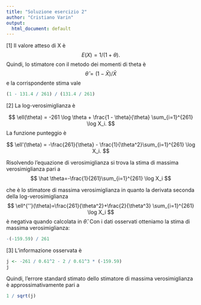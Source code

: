 ```yaml
---
title: "Soluzione esercizio 2"
author: "Cristiano Varin"
output:
  html_document: default
---
```


[1] Il valore atteso di X è 
$$
E(X) = 1 / (1+\theta).
$$
Quindi, lo stimatore con il metodo dei momenti di theta  è  
$$
\hat \theta = (1 - \bar{X}) / \bar{X}
$$
e la corrispondente stima vale
```r
(1 - 131.4 / 261) / (131.4 / 261)
```

[2] La log-verosimiglianza è 

$$
\ell(\theta) = -261 \log \theta + \frac{1 - \theta}{\theta} \sum_{i=1}^{261} \log X_i.
$$
La funzione punteggio è 

$$
\ell'(\theta) = -\frac{261}{\theta} - \frac{1}{\theta^2}\sum_{i=1}^{261} \log X_i.
$$

Risolvendo l'equazione di verosimiglianza si trova la stima di massima verosimiglianza pari a
$$
\hat \theta=-\frac{1}{261}\sum_{i=1}^{261} \log X_i
$$

che è lo stimatore di massima verosimiglianza in quanto la derivata seconda della log-verosimiglianza 
$$
\ell^{''}(\theta)=\frac{261}{\theta^2}+\frac{2}{\theta^3}  \sum_{i=1}^{261} \log X_i
$$
è negativa quando calcolata in $\hat \theta$. Con i dati osservati otteniamo la stima di massima verosimiglianza:
```r
-(-159.59) / 261
```

[3] L'informazione osservata è
```r
j <- -261 / 0.61^2 - 2 / 0.61^3 * (-159.59)
j
```
Quindi, l'errore standard stimato dello stimatore di massima verosimiglianza è approssimativamente pari a 
```r
1 / sqrt(j)
```